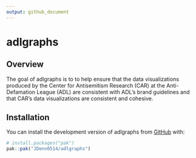 ```yaml
---
output: github_document
---
```


# adlgraphs

## Overview

The goal of adlgraphs is to to help ensure that the data visualizations
produced by the Center for Antisemitism Research (CAR) at the Anti-Defamation 
League (ADL) are consistent with ADL's brand guidelines and that CAR's 
data visualizations are consistent and cohesive.

## Installation

You can install the development version of adlgraphs from [GitHub](https://github.com/) with:

``` r
# install.packages("pak")
pak::pak("JDenn0514/adlgraphs")
```

